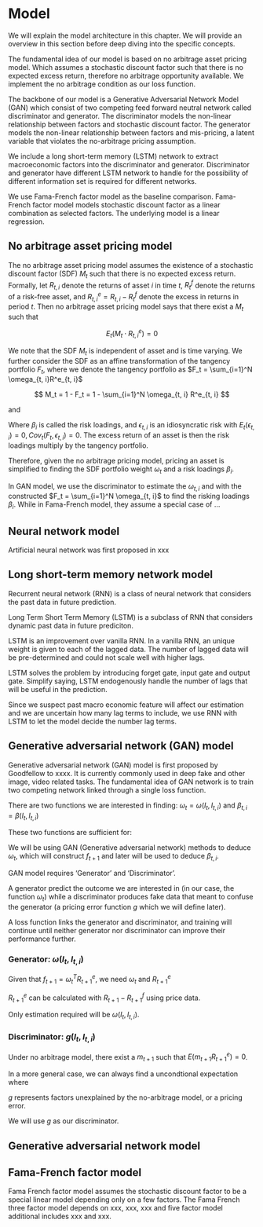 # Model

We will explain the model architecture in this chapter.
We will provide an overview in this section before deep
diving into the specific concepts.

The fundamental idea of our model is based on no arbitrage
asset pricing model. Which assumes a stochastic discount
factor such that there is no expected excess return,
therefore no arbitrage opportunity available. We implement
the no arbitrage condition as our loss function.

The backbone of our model is a Generative Adversarial
Network Model (GAN) which consist of two competing
feed forward neutral network called discriminator and
generator. The discriminator models the non-linear
relationship between factors and stochastic discount factor.
The generator models the non-linear relationship between
factors and mis-pricing, a latent variable that violates the
no-arbitrage pricing assumption.

We include a long short-term memory (LSTM) network to
extract macroeconomic factors into the discriminator and
generator. Discriminator and generator have different LSTM
network to handle for the possibility of different
information set is required for different networks.

We use Fama-French factor model as the baseline comparison. 
Fama-French factor model models stochastic discount factor
as a linear combination as selected factors. The underlying
model is a linear regression.

## No arbitrage asset pricing model

The no arbitrage asset pricing model assumes the existence
of a stochastic discount factor (SDF) $M_t$ such that there
is no expected excess return.
Formally,
let $R_{t, i}$ denote the returns of asset $i$ in time $t$,
$R^f_{t}$ denote the returns of a risk-free asset,
and $R^{e}_{t, i} = R_{t, i} - R^f_{t}$ denote the excess in
returns in period $t$.
Then no arbitrage asset pricing model says that there exist
a $M_{t}$ such that

$$
E_t(M_t\cdot R^e_{t, i}) = 0
$$

We note that the SDF $M_t$ is independent of asset and is
time varying. We further consider the SDF as an affine
transformation of the tangency portfolio $F_t$, where we
denote the tangency portfolio as 
$F_t = \sum_{i=1}^N \omega_{t, i}R^e_{t, i}$

<!--TODO:
- explain why SDF is an affine transformation of tangency
  portfolio
- explain what is tangency portfolio
  -->
  
$$
M_t = 1 - F_t
    = 1 - \sum_{i=1}^N \omega_{t, i} R^e_{t, i}
$$

<!--TODO:
- explain how come excess return is a function of tangency
  portfolio
-->

and

\begin{align*}
E_t(R^e_{t, i}) = \beta_i E_t(F_t),\\
\Rightarrow R^e_{t, i} = \beta_i F_t + \epsilon_{t, i}
\end{align*}

Where $\beta_i$ is called the risk loadings,
and $\epsilon_{t, i}$ is an idiosyncratic risk with 
$E_t(\epsilon_{t, i})=0, Cov_t(F_t, \epsilon_{t, i})=0$.
The excess return of an asset is then the risk loadings
multiply by the tangency portfolio.

Therefore, given the no arbitrage pricing model, pricing an
asset is simplified to finding the SDF portfolio weight
$\omega_t$ and a risk loadings $\beta_i$.

In GAN model, we use the discriminator to estimate the
$\omega_{t, i}$ and with the constructed $F_t = \sum_{i=1}^N
\omega_{t, i}$ to find the risking loadings $\beta_i$.
While in Fama-French model, they assume a special case of ...

<!--TODO:
explain how fama French model is a special case
-->

## Neural network model

Artificial neural network was first proposed in xxx

## Long short-term memory network model

Recurrent neural network (RNN) is a class of neural network that considers the past data in future prediction.

Long Term Short Term Memory (LSTM) is a subclass of RNN that considers dynamic past data in future prediciton.

LSTM is an improvement over vanilla RNN.
In a vanilla RNN, an unique weight is given to each of the lagged data. 
The number of lagged data will be pre-determined and could not scale well with higher lags.

LSTM solves the problem by introducing forget gate, input gate and output gate.
Simplify saying, LSTM endogenously handle the number of lags that will be useful in the prediction.

Since we suspect past macro economic feature will affect our estimation and we are uncertain how many lag terms
to include, we use RNN with LSTM to let the model decide the number lag terms.


## Generative adversarial network (GAN) model

Generative adversarial network (GAN) model is first proposed
by Goodfellow to xxxx. It is currently commonly used in
deep fake and other image, video related tasks. The
fundamental idea of GAN network is to train two competing
network linked through a single loss function.

There are two functions we are interested in finding:
$\omega_t=\omega(I_t, I_{t, i})$ and 
$\beta_{t, i}=\beta(I_t, I_{t, i})$

These two functions are sufficient for:

```{=latex}
\begin{enumerate}
    \item Explain cross-section of individual stock return $R^e_{t+1, i}$
    \item Construct conditional mean-variance efficient tagency portfolio $f_{t+1}(\omega_t)$
    \item Decompose stock returns into their predictable systematic componenet $\beta_{t, i}, f_{t+1}$ and their non-systematic unpredictable
        component $\epsilon_{t+1, i}$
\end{enumerate}
```

We will be using GAN (Generative adversarial network) methods to deduce $\omega_t$, which will construct $f_{t+1}$ and 
later will be used to deduce $\beta_{t, i}$.

GAN model requires 'Generator' and 'Discriminator'.

A generator predict the outcome we are interested in (in our
case, the function $\omega_t$) while a discriminator
produces fake data that meant to confuse the generator (a
pricing error function $g$ which we will define later). 

A loss function links the generator and discriminator, and
training will continue until neither generator nor
discriminator can improve their performance further.

### Generator: $\omega(I_t, I_{t, i})$

Given that $f_{t+1}=\omega_t^T R^e_{t+1}$, we need $\omega_t$ and $R^e_{t+1}$

$R^e_{t+1}$ can be calculated with $R_{t+1} - R^f_{t+1}$ using price data.

Only estimation required will be $\omega(I_t, I_{t, i})$.

### Discriminator: $g(I_t, I_{t, i})$

Under no arbitrage model, there exist a $m_{t+1}$ such that $E(m_{t+1}R^e_{t+1})=0$.

In a more general case, we can always find a uncondtional expectation where 

\begin{align*}
    E(m_{t+1}R^e_{t+1, i}g(I_t, I_{t, i}))=0
\end{align*}

$g$ represents factors unexplained by the no-arbitrage model, or a pricing error.

We will use $g$ as our discriminator.


## Generative adversarial network model

## Fama-French factor model

Fama French factor model assumes the stochastic discount
factor to be a special linear model depending only on a few
factors. The Fama French three factor model depends on xxx,
xxx, xxx and five factor model additional includes xxx and
xxx.

